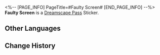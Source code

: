 <%-- [PAGE_INFO]
PageTitle=#Faulty Screen#
[END_PAGE_INFO] --%>
{{Stub|Location information}}
{{Item Infobox
|id          = 223409
|image       = Dreamscape Pass Sticker Faulty Screen.png{{subst:void|<!--$UPLOAD:<<SpriteOutput/TravelBrochure/StickFigures/223409.png>-<Dreamscape Pass Sticker Faulty Screen.png>-<Item Icons>>-->}}
|type        = Dreamscape Pass Sticker
|type2       = Eldritch Dreamfall (I) Stickers
|invCategory = 
|rarity      = 4
|effect      = 
|description = Digital stickers that can be used to decorate the pages of the Dreamtour Handbook. They come in many different styles.
|source1     = [[Find the unrepairable toy box in the VIP room hallway in the hotel in the Dreamscape]]
}}
{{Description|Before seeking assistance for repairs, try knocking it a few times.}}
'''Faulty Screen''' is a [[Dreamscape Pass]] Sticker.

==Other Languages==
{{Other Languages
|en   = Faulty Screen
|zhs  = 故障屏
|zht  = 故障螢幕
|ja   = 壊れたモニター
|ko   = 고장 난 스크린
|es   = Pantalla defectuosa
|fr   = Écran défectueux
|ru   = Неисправный экран
|th   = หน้าจอที่ชำรุด
|vi   = Màn Hình Lỗi
|de   = Defekter Bildschirm
|id   = Monitor Rusak
|pt   = Tela com Defeito
}}

==Change History==
{{Change History|2.0}}